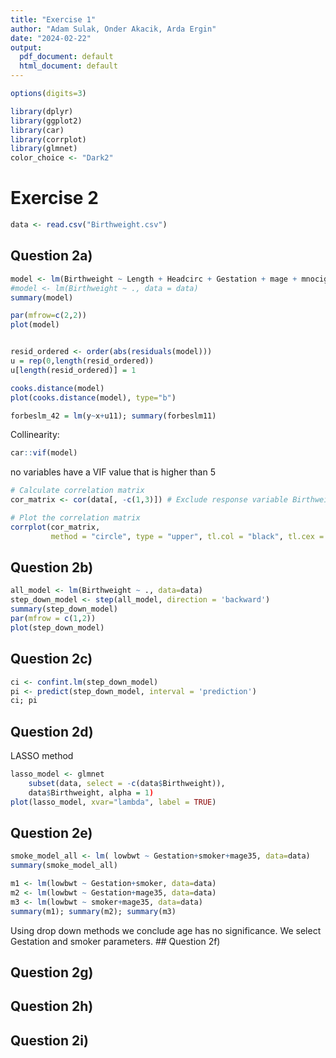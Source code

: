 ```yaml
---
title: "Exercise 1"
author: "Adam Sulak, Onder Akacik, Arda Ergin"
date: "2024-02-22"
output:
  pdf_document: default
  html_document: default
---
```


```r
options(digits=3)

library(dplyr)
library(ggplot2)
library(car)
library(corrplot)
library(glmnet)
color_choice <- "Dark2"
```


# Exercise 2

```r
data <- read.csv("Birthweight.csv")
```


## Question 2a)
```r
model <- lm(Birthweight ~ Length + Headcirc + Gestation + mage + mnocig + mheight + mppwt + fage + fedyrs + fnocig + fheight, data = data)
#model <- lm(Birthweight ~ ., data = data)
summary(model)
```


```r
par(mfrow=c(2,2))
plot(model)


resid_ordered <- order(abs(residuals(model)))
u = rep(0,length(resid_ordered))
u[length(resid_ordered)] = 1

cooks.distance(model)
plot(cooks.distance(model), type="b")

forbeslm_42 = lm(y~x+u11); summary(forbeslm11)
```


Collinearity:
```r
car::vif(model)
```

no variables have a VIF value that is higher than 5

```r
# Calculate correlation matrix
cor_matrix <- cor(data[, -c(1,3)]) # Exclude response variable Birthweight

# Plot the correlation matrix
corrplot(cor_matrix, 
         method = "circle", type = "upper", tl.col = "black", tl.cex = 0.6)
```



## Question 2b)

```r
all_model <- lm(Birthweight ~ ., data=data)
step_down_model <- step(all_model, direction = 'backward')
summary(step_down_model)
par(mfrow = c(1,2))
plot(step_down_model)
```



## Question 2c)

```r
ci <- confint.lm(step_down_model)
pi <- predict(step_down_model, interval = 'prediction')
ci; pi
```

## Question 2d)

LASSO method
```r
lasso_model <- glmnet
    subset(data, select = -c(data$Birthweight)),
    data$Birthweight, alpha = 1)
plot(lasso_model, xvar="lambda", label = TRUE)
```


## Question 2e)
```r
smoke_model_all <- lm( lowbwt ~ Gestation+smoker+mage35, data=data)
summary(smoke_model_all)

m1 <- lm(lowbwt ~ Gestation+smoker, data=data)
m2 <- lm(lowbwt ~ Gestation+mage35, data=data)
m3 <- lm(lowbwt ~ smoker+mage35, data=data)
summary(m1); summary(m2); summary(m3)
```
Using drop down methods we conclude age has no significance. We select Gestation and smoker parameters.
## Question 2f)


## Question 2g)


## Question 2h)


## Question 2i)


